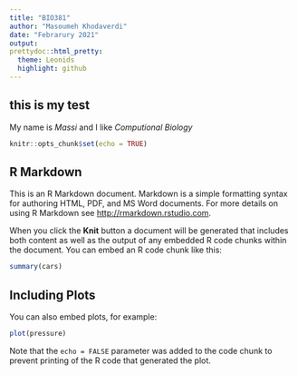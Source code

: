 ```yaml
---
title: "BIO381"
author: "Masoumeh Khodaverdi"
date: "Febrarury 2021"
output: 
prettydoc::html_pretty:
  theme: Leonids
  highlight: github
---
```



## this is my test
My name is *Massi* and I like *Computional Biology*

```r
knitr::opts_chunk$set(echo = TRUE)
```

## R Markdown

This is an R Markdown document. Markdown is a simple formatting syntax for authoring HTML, PDF, and MS Word documents. For more details on using R Markdown see <http://rmarkdown.rstudio.com>.

When you click the **Knit** button a document will be generated that includes both content as well as the output of any embedded R code chunks within the document. You can embed an R code chunk like this:

```r
summary(cars)
```

## Including Plots

You can also embed plots, for example:

```r
plot(pressure)
```

Note that the `echo = FALSE` parameter was added to the code chunk to prevent printing of the R code that generated the plot.
